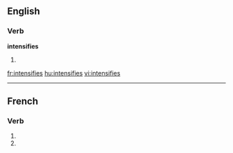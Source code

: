 ==English==

===Verb===
'''intensifies'''

#{{third-person singular of|[[intensify]]}}

[[fr:intensifies]]
[[hu:intensifies]]
[[vi:intensifies]]

----
{{also|intensifiés}}
==French==

===Verb===
{{fr-verb-form}}

# {{conjugation of|intensifier||2|s|pres|ind|lang=fr}}
# {{conjugation of|intensifier||2|s|pres|sub|lang=fr}}

{{count page|[[Wiktionary:Page count]]}}
{{rfc-auto}}